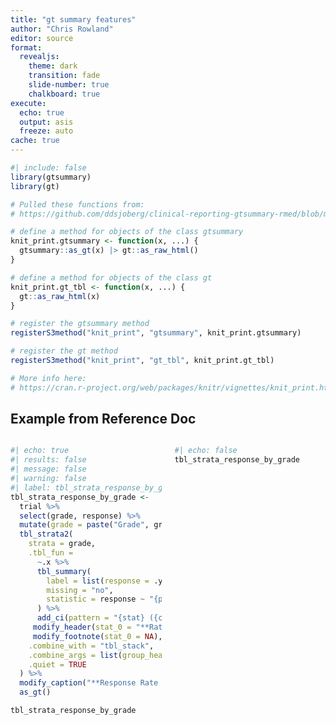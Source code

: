```yaml
---
title: "gt summary features"
author: "Chris Rowland"
editor: source
format: 
  revealjs: 
    theme: dark
    transition: fade
    slide-number: true
    chalkboard: true
execute:
  echo: true
  output: asis
  freeze: auto
cache: true
---
```


```r
#| include: false
library(gtsummary)
library(gt)

# Pulled these functions from:
# https://github.com/ddsjoberg/clinical-reporting-gtsummary-rmed/blob/main/slides/00-setup.qmd

# define a method for objects of the class gtsummary
knit_print.gtsummary <- function(x, ...) {
  gtsummary::as_gt(x) |> gt::as_raw_html()
}

# define a method for objects of the class gt
knit_print.gt_tbl <- function(x, ...) {
  gt::as_raw_html(x)
}

# register the gtsummary method
registerS3method("knit_print", "gtsummary", knit_print.gtsummary)

# register the gt method
registerS3method("knit_print", "gt_tbl", knit_print.gt_tbl)

# More info here:
# https://cran.r-project.org/web/packages/knitr/vignettes/knit_print.html
```

## Example from Reference Doc

::: columns
::: {.column width="50%"}
```r
#| echo: true
#| results: false
#| message: false
#| warning: false
#| label: tbl_strata_response_by_grade
tbl_strata_response_by_grade <-
  trial %>%
  select(grade, response) %>%
  mutate(grade = paste("Grade", grade)) %>%
  tbl_strata2(
    strata = grade,
    .tbl_fun =
      ~.x %>%
      tbl_summary(
        label = list(response = .y),
        missing = "no",
        statistic = response ~ "{p}%"
      ) %>%
      add_ci(pattern = "{stat} ({ci})") %>%
     modify_header(stat_0 = "**Rate (95% CI)**") %>%
     modify_footnote(stat_0 = NA),
    .combine_with = "tbl_stack",
    .combine_args = list(group_header = NULL),
    .quiet = TRUE
  ) %>%
  modify_caption("**Response Rate by Grade**") %>%
  as_gt()

tbl_strata_response_by_grade
```
:::

::: {.column width="50%"}
```r
#| echo: false
tbl_strata_response_by_grade
```
:::
:::
